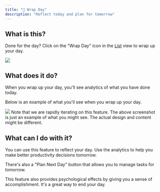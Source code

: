 ```yaml
---
title: "🌅 Wrap Day"
description: "Reflect today and plan for tomorrow"
---
```


## What is this?

Done for the day? Click on the "Wrap Day" icon in the
[List](/features/list) view to wrap up your day.

<Frame>
  <img
    src="/images/features/wrap-button.png"
    style={{ borderRadius: "0.5rem" }}
  />
</Frame>

## What does it do?

When you wrap up your day, you'll see analytics of what you have done
today.

Below is an example of what you'll see when you wrap up your day.

<Frame>
  <img
    src="/images/features/wrap-card.png"
    style={{ borderRadius: "0.5rem" }}
  />
</Frame>

<Warning>
  Note that we are rapidly iterating on this feature. The above screenshot is
  just an example of what you might see. The actual design and content might be
  different.
</Warning>

## What can I do with it?

You can use this feature to reflect your day. Use the analytics to help
you make better productivity decisions tomorrow.

There's also a "Plan Next Day" button that allows you to manage tasks
for tomorrow.

This feature also provides psychological effects by giving you a sense
of accomplishment. It's a great way to end your day.
